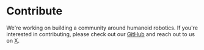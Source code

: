 # Contribute

We're working on building a community around humanoid robotics. If you're interested in contributing, please check out our [GitHub](https://github.com/kscalelabs) and reach out to us on [X](https://x.com/kscalelabs).
